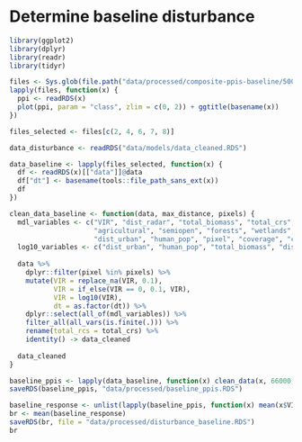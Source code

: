 # Determine baseline disturbance

```r
library(ggplot2)
library(dplyr)
library(readr)
library(tidyr)
```

```r
files <- Sys.glob(file.path("data/processed/composite-ppis-baseline/500m", "*"))
lapply(files, function(x) {
  ppi <- readRDS(x)
  plot(ppi, param = "class", zlim = c(0, 2)) + ggtitle(basename(x))
})
```

```r
files_selected <- files[c(2, 4, 6, 7, 8)]
```

```r
data_disturbance <- readRDS("data/models/data_cleaned.RDS")

data_baseline <- lapply(files_selected, function(x) {
  df <- readRDS(x)[["data"]]@data
  df["dt"] <- basename(tools::file_path_sans_ext(x))
  df
})

clean_data_baseline <- function(data, max_distance, pixels) {
  mdl_variables <- c("VIR", "dist_radar", "total_biomass", "total_crs",
                     "agricultural", "semiopen", "forests", "wetlands", "waterbodies", "urban",
                     "dist_urban", "human_pop", "pixel", "coverage", "class", "x", "y", "dt")
  log10_variables <- c("dist_urban", "human_pop", "total_biomass", "dist_urban")
  
  data %>%
    dplyr::filter(pixel %in% pixels) %>%
    mutate(VIR = replace_na(VIR, 0.1),
           VIR = if_else(VIR == 0, 0.1, VIR),
           VIR = log10(VIR),
           dt = as.factor(dt)) %>%
    dplyr::select(all_of(mdl_variables)) %>%
    filter_all(all_vars(is.finite(.))) %>%
    rename(total_rcs = total_crs) %>%
    identity() -> data_cleaned
  
  data_cleaned
}

baseline_ppis <- lapply(data_baseline, function(x) clean_data(x, 66000, data_disturbance$pixel))
saveRDS(baseline_ppis, "data/processed/baseline_ppis.RDS")
```

```r
baseline_response <- unlist(lapply(baseline_ppis, function(x) mean(x$VIR)))
br <- mean(baseline_response)
saveRDS(br, file = "data/processed/disturbance_baseline.RDS")
br
```
